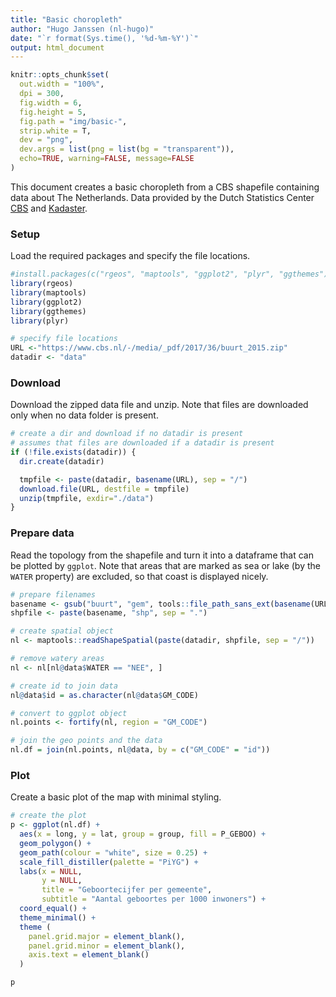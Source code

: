 ```yaml
---
title: "Basic choropleth"
author: "Hugo Janssen (nl-hugo)"
date: "`r format(Sys.time(), '%d-%m-%Y')`"
output: html_document
---
```



```r
knitr::opts_chunk$set(
  out.width = "100%",
  dpi = 300,
  fig.width = 6,
  fig.height = 5,
  fig.path = "img/basic-",
  strip.white = T,
  dev = "png",
  dev.args = list(png = list(bg = "transparent")),
  echo=TRUE, warning=FALSE, message=FALSE
)
```


This document creates a basic choropleth from a CBS shapefile containing data about The Netherlands. Data provided by the Dutch Statistics Center [CBS](https://www.cbs.nl/en-gb) and [Kadaster](https://www.kadaster.com/). 


### Setup

Load the required packages and specify the file locations.

```r
#install.packages(c("rgeos", "maptools", "ggplot2", "plyr", "ggthemes"))
library(rgeos)
library(maptools)
library(ggplot2)
library(ggthemes)
library(plyr)

# specify file locations
URL <-"https://www.cbs.nl/-/media/_pdf/2017/36/buurt_2015.zip"
datadir <- "data"

```


### Download

Download the zipped data file and unzip. Note that files are downloaded only when no data folder is present. 

```r
# create a dir and download if no datadir is present 
# assumes that files are downloaded if a datadir is present
if (!file.exists(datadir)) {
  dir.create(datadir)

  tmpfile <- paste(datadir, basename(URL), sep = "/")
  download.file(URL, destfile = tmpfile)
  unzip(tmpfile, exdir="./data")
}
```


### Prepare data

Read the topology from the shapefile and turn it into a dataframe that can be plotted by `ggplot`. Note that areas that are marked as sea or lake (by the `WATER` property) are excluded, so that coast is displayed nicely.

```r
# prepare filenames
basename <- gsub("buurt", "gem", tools::file_path_sans_ext(basename(URL)))
shpfile <- paste(basename, "shp", sep = ".")

# create spatial object
nl <- maptools::readShapeSpatial(paste(datadir, shpfile, sep = "/"))

# remove watery areas
nl <- nl[nl@data$WATER == "NEE", ]

# create id to join data
nl@data$id = as.character(nl@data$GM_CODE)

# convert to ggplot object
nl.points <- fortify(nl, region = "GM_CODE")

# join the geo points and the data
nl.df = join(nl.points, nl@data, by = c("GM_CODE" = "id"))
```



### Plot

Create a basic plot of the map with minimal styling.

```r
# create the plot
p <- ggplot(nl.df) + 
  aes(x = long, y = lat, group = group, fill = P_GEBOO) + 
  geom_polygon() +
  geom_path(colour = "white", size = 0.25) +
  scale_fill_distiller(palette = "PiYG") + 
  labs(x = NULL, 
       y = NULL, 
       title = "Geboortecijfer per gemeente",
       subtitle = "Aantal geboortes per 1000 inwoners") +
  coord_equal() +
  theme_minimal() +
  theme (
    panel.grid.major = element_blank(), 
    panel.grid.minor = element_blank(),
    axis.text = element_blank()
  )

p
```

